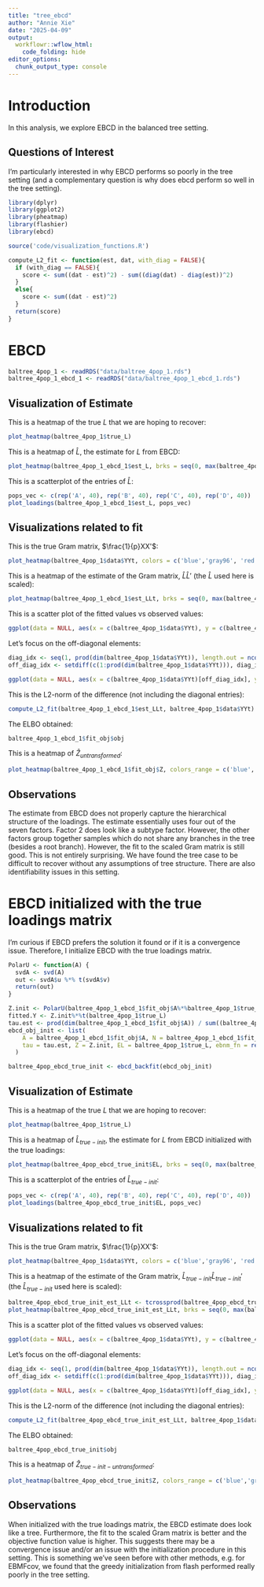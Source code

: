 ```yaml
---
title: "tree_ebcd"
author: "Annie Xie"
date: "2025-04-09"
output: 
  workflowr::wflow_html:
    code_folding: hide
editor_options:
  chunk_output_type: console
---
```


# Introduction
In this analysis, we explore EBCD in the balanced tree setting.

## Questions of Interest
I'm particularly interested in why EBCD performs so poorly in the tree setting (and a complementary question is why does ebcd perform so well in the tree setting).

```r
library(dplyr)
library(ggplot2)
library(pheatmap)
library(flashier)
library(ebcd)
```

```r
source('code/visualization_functions.R')
```

```r
compute_L2_fit <- function(est, dat, with_diag = FALSE){
  if (with_diag == FALSE){
    score <- sum((dat - est)^2) - sum((diag(dat) - diag(est))^2)
  }
  else{
    score <- sum((dat - est)^2)
  }
  return(score)
}
```

# EBCD

```r
baltree_4pop_1 <- readRDS("data/baltree_4pop_1.rds")
baltree_4pop_1_ebcd_1 <- readRDS("data/baltree_4pop_1_ebcd_1.rds")
```

## Visualization of Estimate
This is a heatmap of the true $L$ that we are hoping to recover:
```r
plot_heatmap(baltree_4pop_1$true_L)
```

This is a heatmap of $\hat{L}$, the estimate for $L$ from EBCD:
```r
plot_heatmap(baltree_4pop_1_ebcd_1$est_L, brks = seq(0, max(baltree_4pop_1_ebcd_1$est_L), length.out = 50))
```

This is a scatterplot of the entries of $\hat{L}$:
```r
pops_vec <- c(rep('A', 40), rep('B', 40), rep('C', 40), rep('D', 40))
plot_loadings(baltree_4pop_1_ebcd_1$est_L, pops_vec)
```

## Visualizations related to fit

This is the true Gram matrix, $\frac{1}{p}XX'$:
```r
plot_heatmap(baltree_4pop_1$data$YYt, colors = c('blue','gray96', 'red'), brks = seq(-max(abs(baltree_4pop_1$data$YYt)), max(abs(baltree_4pop_1$data$YYt)), length.out = 50))
```

This is a heatmap of the estimate of the Gram matrix, $\hat{L}\hat{L}'$ (the $\hat{L}$ used here is scaled):
```r
plot_heatmap(baltree_4pop_1_ebcd_1$est_LLt, brks = seq(0, max(baltree_4pop_1_ebcd_1$est_LLt), length.out = 50))
```

This is a scatter plot of the fitted values vs observed values:
```r
ggplot(data = NULL, aes(x = c(baltree_4pop_1$data$YYt), y = c(baltree_4pop_1_ebcd_1$est_LLt))) + geom_point() + ylim(-1, 18) + xlim(-1,18) + xlab('Observed Values') + ylab('Fitted Values') + geom_abline(slope = 1, intercept = 0, color = 'red')
```

Let's focus on the off-diagonal elements:
```r
diag_idx <- seq(1, prod(dim(baltree_4pop_1$data$YYt)), length.out = ncol(baltree_4pop_1$data$YYt))
off_diag_idx <- setdiff(c(1:prod(dim(baltree_4pop_1$data$YYt))), diag_idx) 
```

```r
ggplot(data = NULL, aes(x = c(baltree_4pop_1$data$YYt)[off_diag_idx], y = c(baltree_4pop_1_ebcd_1$est_LLt)[off_diag_idx])) + geom_point() + ylim(-1, 18) + xlim(-1,18) + xlab('Observed Values') + ylab('Fitted Values') + geom_abline(slope = 1, intercept = 0, color = 'red')
```

This is the L2-norm of the difference (not including the diagonal entries):
```r
compute_L2_fit(baltree_4pop_1_ebcd_1$est_LLt, baltree_4pop_1$data$YYt)
```

The ELBO obtained:
```r
baltree_4pop_1_ebcd_1$fit_obj$obj
```

This is a heatmap of $\hat{Z}_{untransformed}$:
```r
plot_heatmap(baltree_4pop_1_ebcd_1$fit_obj$Z, colors_range = c('blue','gray96','red'), brks = seq(-max(abs(baltree_4pop_1_ebcd_1$fit_obj$Z)), max(abs(baltree_4pop_1_ebcd_1$fit_obj$Z)), length.out = 50))
```

## Observations
The estimate from EBCD does not properly capture the hierarchical structure of the loadings. The estimate essentially uses four out of the seven factors. Factor 2 does look like a subtype factor. However, the other factors group together samples which do not share any branches in the tree (besides a root branch). However, the fit to the scaled Gram matrix is still good. This is not entirely surprising. We have found the tree case to be difficult to recover without any assumptions of tree structure. There are also identifiability issues in this setting.

# EBCD initialized with the true loadings matrix
I'm curious if EBCD prefers the solution it found or if it is a convergence issue. Therefore, I initialize EBCD with the true loadings matrix. 

```r
PolarU <- function(A) {
  svdA <- svd(A)
  out <- svdA$u %*% t(svdA$v)
  return(out)
}
```

```r
Z.init <- PolarU(baltree_4pop_1_ebcd_1$fit_obj$A%*%baltree_4pop_1$true_L)
fitted.Y <- Z.init%*%t(baltree_4pop_1$true_L)
tau.est <- prod(dim(baltree_4pop_1_ebcd_1$fit_obj$A)) / sum((baltree_4pop_1_ebcd_1$fit_obj$A - fitted.Y)^2)
ebcd_obj_init <- list(
    A = baltree_4pop_1_ebcd_1$fit_obj$A, N = baltree_4pop_1_ebcd_1$fit_obj$N, nrowA = baltree_4pop_1_ebcd_1$fit_obj$nrowA,
    tau = tau.est, Z = Z.init, EL = baltree_4pop_1$true_L, ebnm_fn = rep(list(ebnm::ebnm_generalized_binary), 15)
  )
```

```r
baltree_4pop_ebcd_true_init <- ebcd_backfit(ebcd_obj_init)
```

## Visualization of Estimate
This is a heatmap of the true $L$ that we are hoping to recover:
```r
plot_heatmap(baltree_4pop_1$true_L)
```

This is a heatmap of $\hat{L}_{true-init}$, the estimate for $L$ from EBCD initialized with the true loadings:
```r
plot_heatmap(baltree_4pop_ebcd_true_init$EL, brks = seq(0, max(baltree_4pop_ebcd_true_init$EL), length.out = 50))
```

This is a scatterplot of the entries of $\hat{L}_{true-init}$:
```r
pops_vec <- c(rep('A', 40), rep('B', 40), rep('C', 40), rep('D', 40))
plot_loadings(baltree_4pop_ebcd_true_init$EL, pops_vec)
```

## Visualizations related to fit

This is the true Gram matrix, $\frac{1}{p}XX'$:
```r
plot_heatmap(baltree_4pop_1$data$YYt, colors = c('blue','gray96', 'red'), brks = seq(-max(abs(baltree_4pop_1$data$YYt)), max(abs(baltree_4pop_1$data$YYt)), length.out = 50))
```

This is a heatmap of the estimate of the Gram matrix, $\hat{L}_{true-init}\hat{L}_{true-init}'$ (the $\hat{L}_{true-init}$ used here is scaled):
```r
baltree_4pop_ebcd_true_init_est_LLt <- tcrossprod(baltree_4pop_ebcd_true_init$EL)
plot_heatmap(baltree_4pop_ebcd_true_init_est_LLt, brks = seq(0, max(baltree_4pop_ebcd_true_init_est_LLt), length.out = 50))
```

This is a scatter plot of the fitted values vs observed values:
```r
ggplot(data = NULL, aes(x = c(baltree_4pop_1$data$YYt), y = c(baltree_4pop_ebcd_true_init_est_LLt))) + geom_point() + ylim(-1, 18) + xlim(-1,18) + xlab('Observed Values') + ylab('Fitted Values') + geom_abline(slope = 1, intercept = 0, color = 'red')
```

Let's focus on the off-diagonal elements:
```r
diag_idx <- seq(1, prod(dim(baltree_4pop_1$data$YYt)), length.out = ncol(baltree_4pop_1$data$YYt))
off_diag_idx <- setdiff(c(1:prod(dim(baltree_4pop_1$data$YYt))), diag_idx) 
```

```r
ggplot(data = NULL, aes(x = c(baltree_4pop_1$data$YYt)[off_diag_idx], y = c(baltree_4pop_ebcd_true_init_est_LLt)[off_diag_idx])) + geom_point() + ylim(-1, 18) + xlim(-1,18) + xlab('Observed Values') + ylab('Fitted Values') + geom_abline(slope = 1, intercept = 0, color = 'red')
```

This is the L2-norm of the difference (not including the diagonal entries):
```r
compute_L2_fit(baltree_4pop_ebcd_true_init_est_LLt, baltree_4pop_1$data$YYt)
```

The ELBO obtained:
```r
baltree_4pop_ebcd_true_init$obj
```

This is a heatmap of $\hat{Z}_{true-init-untransformed}$:
```r
plot_heatmap(baltree_4pop_ebcd_true_init$Z, colors_range = c('blue','gray96','red'), brks = seq(-max(abs(baltree_4pop_ebcd_true_init$Z)), max(abs(baltree_4pop_ebcd_true_init$Z)), length.out = 50))
```

## Observations
When initialized with the true loadings matrix, the EBCD estimate does look like a tree. Furthermore, the fit to the scaled Gram matrix is better and the objective function value is higher. This suggests there may be a convergence issue and/or an issue with the initialization procedure in this setting. This is something we've seen before with other methods, e.g. for EBMFcov, we found that the greedy initialization from flash performed really poorly in the tree setting.